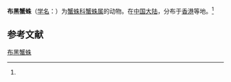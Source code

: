 {{Speciesbox
| name = 布黑蟹蛛
| status = 
| status_system = 
| image = 
| genus = Thomisus
| species = pugilis
| authority = (Stoliczhs, 1869)<ref name='id14591'>{{cite web| url =http://www.bioinfo.cn/db05/BjdwSpecies.php?action=view&id=14591| title =布黑蟹蛛| work =《中国动物物种编目数据库》| publisher =中国科学院微生物研究所| author =中国科学院动物研究所| accessdate =2009-04-28| deadurl =yes| archiveurl =https://web.archive.org/web/20160305074011/http://www.bioinfo.cn/db05/BjdwSpecies.php?action=view&id=14591| archivedate =2016-03-05}}</ref>
}}

'''布黑蟹蛛'''（[[学名|学名]]：{{lang|la|''Thomisus pugilis''}}）为[[蟹蛛科|蟹蛛科]][[蟹蛛属|蟹蛛属]]的动物。在[[中国大陆|中国大陆]]，分布于[[香港|香港]]等地。<ref name='id14591'/>

== 参考文献 ==
{{reflist}}

{{Wikispecies|Thomisus pugilis}}
{{Taxonbar|from=Q761442}}

[[Category:蟹蛛属|布黑蟹蛛]]


{{蜘蛛小作品}}